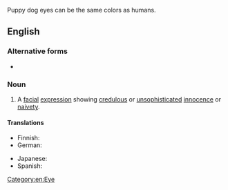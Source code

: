 Puppy dog eyes can be the same colors as humans.

==English==

===Alternative forms===
* {{l|en|puppy-dog eyes}}

===Noun===
{{en-plural noun}}

# A [[facial]] [[expression]] showing [[credulous]] or [[unsophisticated]] [[innocence]] or [[naivety]].

====Translations====
{{trans-top|facial expression}}
* Finnish: {{t|fi|koiranpentuilme}}
* German: {{t|de|Hundeblick|m}} {{i|often more positive}}
{{trans-mid}}
* Japanese: {{t|ja|子犬の目|tr=koinu no me|sc=Jpan}}
* Spanish: {{t|es|ojos de cachorro|m-p}}
{{trans-bottom}}

[[Category:en:Eye]]
